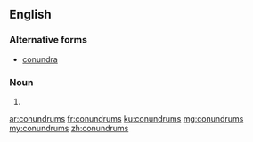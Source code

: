 ==English==

===Alternative forms===
* [[conundra]] {{qualifier|less common}}

===Noun===
{{head|en|plural}} {{p}}

# {{plural of|conundrum|lang=en|nocat=1}}

[[ar:conundrums]]
[[fr:conundrums]]
[[ku:conundrums]]
[[mg:conundrums]]
[[my:conundrums]]
[[zh:conundrums]]